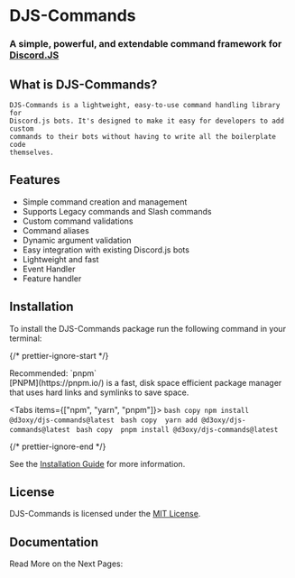 
# DJS-Commands

### A **simple**, **powerful**, and **extendable** command framework for [Discord.JS](https://discordjs.dev/)

## What is DJS-Commands?

    DJS-Commands is a lightweight, easy-to-use command handling library for
    Discord.js bots. It's designed to make it easy for developers to add custom
    commands to their bots without having to write all the boilerplate code
    themselves.

## Features

-   Simple command creation and management
-   Supports Legacy commands and Slash commands
-   Custom command validations
-   Command aliases
-   Dynamic argument validation
-   Easy integration with existing Discord.js bots
-   Lightweight and fast
-   Event Handler
-   Feature handler

## Installation

To install the DJS-Commands package run the following command in your terminal:

{/* prettier-ignore-start */}

<Callout type="info">
Recommended: `pnpm`<br/>[PNPM](https://pnpm.io/) is a fast, disk space efficient package manager that uses hard links and symlinks to save space.
</Callout>

<Tabs items={["npm", "yarn", "pnpm"]}>
  <Tab>
    ```bash copy
    npm install @d3oxy/djs-commands@latest
    ```
  </Tab>
  <Tab>
    ```bash copy 
    yarn add @d3oxy/djs-commands@latest
    ```
  </Tab>
  <Tab>
    ```bash copy 
    pnpm install @d3oxy/djs-commands@latest
    ```
  </Tab>
</Tabs>

{/* prettier-ignore-end */}

See the [Installation Guide](/getting-started/installation) for more information.

## License

DJS-Commands is licensed under the [MIT License](https://github.com/D3oxy/djs-commands/blob/main/LICENSE).

## Documentation

Read More on the Next Pages:
